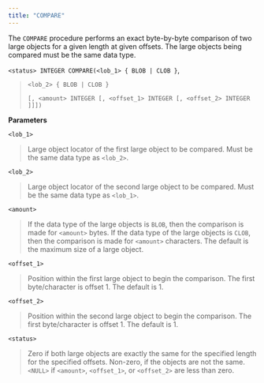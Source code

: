 ```yaml
---
title: "COMPARE"
---
```


The `COMPARE` procedure performs an exact byte-by-byte comparison of two large objects for a given length at given offsets. The large objects being compared must be the same data type.

`<status> INTEGER COMPARE(<lob_1> { BLOB | CLOB }`,

> `<lob_2> { BLOB | CLOB }`
> 
> `[, <amount> INTEGER [, <offset_1> INTEGER [, <offset_2> INTEGER ]]])`

**Parameters**

`<lob_1>`

> Large object locator of the first large object to be compared. Must be the same data type as `<lob_2>`.

`<lob_2>`

> Large object locator of the second large object to be compared. Must be the same data type as `<lob_1>`.

`<amount>`

> If the data type of the large objects is `BLOB`, then the comparison is made for `<amount>` bytes. If the data type of the large objects is `CLOB`, then the comparison is made for `<amount>` characters. The default is the maximum size of a large object.

`<offset_1>`

> Position within the first large object to begin the comparison. The first byte/character is offset 1. The default is 1.

`<offset_2>`

> Position within the second large object to begin the comparison. The first byte/character is offset 1. The default is 1.

`<status>`

> Zero if both large objects are exactly the same for the specified length for the specified offsets. Non-zero, if the objects are not the same. `<NULL>` if `<amount>`, `<offset_1>`, or `<offset_2>` are less than zero.

